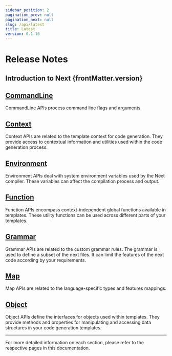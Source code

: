 ```yaml
---
sidebar_position: 2
pagination_prev: null
pagination_next: null
slug: /api/latest
title: Latest
version: 0.1.16
---
```




# Release Notes

## Introduction to Next {frontMatter.version}

<h2><a href={linkName("command_line")}>CommandLine</a></h2>

CommandLine APIs process command line flags and arguments.

<h2><a href={linkName("context")}>Context</a></h2>

Context APIs are related to the template context for code generation. They provide access to contextual information and utilities used within the code generation process.

<h2><a href={linkName("environment")}>Environment</a></h2>

Environment APIs deal with system environment variables used by the Next compiler. These variables can affect the compilation process and output.

<h2><a href={linkName("function")}>Function</a></h2>

Function APIs encompass context-independent global functions available in templates. These utility functions can be used across different parts of your templates.

<h2><a href={linkName("grammar")}>Grammar</a></h2>

Grammar APIs are related to the custom grammar rules. The grammar is used to define a subset of the next files. It can limit the features of the next code according by your requirements.

<h2><a href={linkName("map")}>Map</a></h2>

Map APIs are related to the language-specific types and features mappings.

<h2><a href={linkName("object")}>Object</a></h2>

Object APIs define the interfaces for objects used within templates. They provide methods and properties for manipulating and accessing data structures in your code generation templates.

---

For more detailed information on each section, please refer to the respective pages in this documentation.
